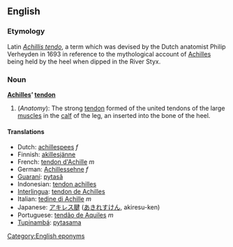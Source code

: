 ==English==
===Etymology===
Latin ''[[Achillis tendo]]'', a term which was devised by the Dutch anatomist Philip Verheyden in 1693 in reference to the mythological account of [[Achilles]] being held by the heel when dipped in the River Styx.

=== Noun ===
'''[[Achilles]]’ [[tendon]]'''

#(''Anatomy''): The strong [[tendon]] formed of the united tendons of the large [[muscle]]s in the [[calf]] of the leg, an inserted into the bone of the heel.

==== Translations ====
*Dutch: [[achillespees]] ''f''
*Finnish: [[akillesjänne]]
*French: [[tendon d'Achille]] ''m''
*German: [[Achillessehne]] ''f''
*[[Guaraní]]: [[pytasã]]
*Indonesian: [[tendon achilles]]
*[[Interlingua]]: [[tendon de Achilles]]
*Italian: [[tedine di Achille]] ''m''
*Japanese: [[アキレス腱]] ([[あきれすけん]], akiresu-ken)
*Portuguese: [[tendão de Aquiles]] ''m''
*[[Tupinambá]]: [[pytasama]]

[[Category:English eponyms]]